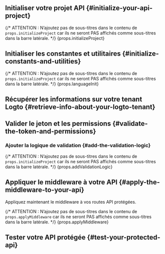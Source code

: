 

<BeforeYouStart framework={props.framework} />

<PermissionModelsOverview />

<QuickPreparationSteps />

## Initialiser votre projet API \{#initialize-your-api-project}

{/* ATTENTION : N’ajoutez pas de sous-titres dans le contenu de `props.initializeProject` car ils ne seront PAS affichés comme sous-titres dans la barre latérale. */}
{props.initializeProject}

## Initialiser les constantes et utilitaires \{#initialize-constants-and-utilities}

<InitConstsAndUtils />

{/* ATTENTION : N’ajoutez pas de sous-titres dans le contenu de `props.initializeProject` car ils ne seront PAS affichés comme sous-titres dans la barre latérale. */}
{props.languageInit}

## Récupérer les informations sur votre tenant Logto \{#retrieve-info-about-your-logto-tenant}

<RetrieveInfoAboutLogtoTenant />

## Valider le jeton et les permissions \{#validate-the-token-and-permissions}

<ValidateTokenAndPermissions />

### Ajouter la logique de validation \{#add-the-validation-logic}

{/* ATTENTION : N’ajoutez pas de sous-titres dans le contenu de `props.initializeProject` car ils ne seront PAS affichés comme sous-titres dans la barre latérale. */}
{props.addValidationLogic}

## Appliquer le middleware à votre API \{#apply-the-middleware-to-your-api}

Appliquez maintenant le middleware à vos routes API protégées.

{/* ATTENTION : N’ajoutez pas de sous-titres dans le contenu de `props.applyMiddleware` car ils ne seront PAS affichés comme sous-titres dans la barre latérale. */}
{props.applyMiddleware}

## Tester votre API protégée \{#test-your-protected-api}

<TestYourImplementation />

<FurtherReading />
